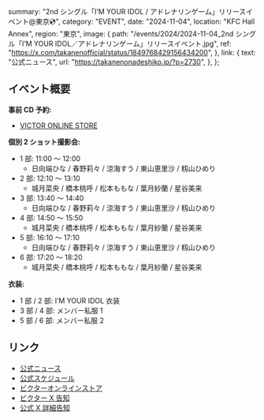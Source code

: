   summary: "2nd シングル「I’M YOUR IDOL / アドレナリンゲーム」リリースイベント@東京💿",
  category: "EVENT",
  date: "2024-11-04",
  location: "KFC Hall Annex",
  region: "東京",
  image: {
    path: "/events/2024/2024-11-04_2nd シングル「I’M YOUR IDOL／アドレナリンゲーム」リリースイベント.jpg",
    ref: "https://x.com/takanenofficial/status/1849768429156434200",
  },
  link: {
    text: "公式ニュース",
    url: "https://takanenonadeshiko.jp/?p=2730",
  },
};

## イベント概要

**事前 CD 予約:**

- [VICTOR ONLINE STORE](https://victor-store.jp/special/takaneko20241104)

**個別 2 ショット撮影会:**

- 1 部: 11:00 ～ 12:00
  - 日向端ひな / 春野莉々 / 涼海すう / 東山恵里沙 / 籾山ひめり
- 2 部: 12:10 ～ 13:10
  - 城月菜央 / 橋本桃呼 / 松本ももな / 葉月紗蘭 / 星谷美来
- 3 部: 13:40 ～ 14:40
  - 日向端ひな / 春野莉々 / 涼海すう / 東山恵里沙 / 籾山ひめり
- 4 部: 14:50 ～ 15:50
  - 城月菜央 / 橋本桃呼 / 松本ももな / 葉月紗蘭 / 星谷美来
- 5 部: 16:10 ～ 17:10
  - 日向端ひな / 春野莉々 / 涼海すう / 東山恵里沙 / 籾山ひめり
- 6 部: 17:20 ～ 18:20
  - 城月菜央 / 橋本桃呼 / 松本ももな / 葉月紗蘭 / 星谷美来

**衣装:**

- 1 部 / 2 部: I’M YOUR IDOL 衣装
- 3 部 / 4 部: メンバー私服 1
- 5 部 / 6 部: メンバー私服 2

## リンク

- [公式ニュース](https://takanenonadeshiko.jp/?p=2730)
- [公式スケジュール](https://takanenonadeshiko.jp/?p=2585)
- [ビクターオンラインストア](https://victor-store.jp/special/takaneko20241104)
- [ビクター X 告知](https://x.com/vos_jn/status/1849784777622290711)
- [公式 X 詳細告知](https://x.com/takanenofficial/status/1849768429156434200)
